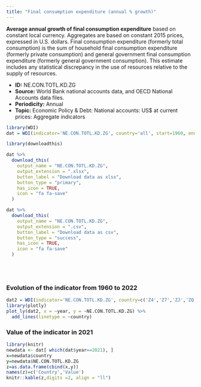 ```yaml
---
title: "Final consumption expenditure (annual % growth)"
---
```



**Average annual growth of final consumption expenditure** based on constant local currency. Aggregates are based on constant 2015 prices, expressed in U.S. dollars. Final consumption expenditure (formerly total consumption) is the sum of household final consumption expenditure (formerly private consumption) and general government final consumption expenditure (formerly general government consumption). This estimate includes any statistical discrepancy in the use of resources relative to the supply of resources.

* **ID:** NE.CON.TOTL.KD.ZG
* **Source:** World Bank national accounts data, and OECD National Accounts data files.
* **Periodicity:** Annual
* **Topic:** Economic Policy & Debt: National accounts: US$ at current prices: Aggregate indicators

```r
library(WDI)
dat = WDI(indicator='NE.CON.TOTL.KD.ZG', country='all', start=1960, end=2022)

library(downloadthis)

dat %>%
  download_this(
    output_name = "NE.CON.TOTL.KD.ZG",
    output_extension = ".xlsx",
    button_label = "Download data as xlsx",
    button_type = "primary",
    has_icon = TRUE,
    icon = "fa fa-save"
  )

dat %>%
  download_this(
    output_name = "NE.CON.TOTL.KD.ZG",
    output_extension = ".csv",
    button_label = "Download data as csv",
    button_type = "success",
    has_icon = TRUE,
    icon = "fa fa-save"
  )
```



<br>
<br>





### Evolution of the indicator from 1960 to 2022



```r
dat2 = WDI(indicator='NE.CON.TOTL.KD.ZG', country=c('Z4','Z7','ZJ','ZQ','XU','8S','ZG'), start=1960, end=2022)
library(plotly)
plot_ly(dat2, x = ~year, y = ~NE.CON.TOTL.KD.ZG) %>%
  add_lines(linetype = ~country)
```

### Value of the indicator in 2021


```r
library(knitr)
newdata <- dat[ which(dat$year==2021), ]
x=newdata$country
y=newdata$NE.CON.TOTL.KD.ZG
z=as.data.frame(cbind(x,y))
names(z)=c('Country','Value')
knitr::kable(z,digits =2, align = "ll")
```

